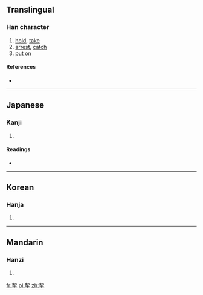 ==Translingual==

===Han character===
{{Han char|rn=64|rad=手|as=06|sn=10|four=4650<sub>2</sub>|canj=女口手 (VRQ)}}

# [[hold]], [[take]]
# [[arrest]], [[catch]]
# [[put on]]

====References====
* {{Han ref|kx=0430.160|dkj=12054|dj=0780.090|hdz=31865.010|uh=6310|ud=25360|bh=D1B2|bd=53682}}

----

==Japanese==

===Kanji===
{{ja-kanji|grade=|rs=手06}}

# {{defn|lang=ja|sort=手06}}

====Readings====
* {{ja-readings|on=[[だ]] (da), [[じょ]] (jo)|kun=[[ひく]] (hiku)}}

----

==Korean==

===Hanja===
{{ko-hanja|hangeul=[[나]], [[녀]]>여|eumhun=|rv=na, nyeo>yeo|mr=na, nyŏ>yŏ|y=na, nye>ye}}

# {{defn|lang=ko|sort=手06}}

----

==Mandarin==

===Hanzi===
{{cmn-hanzi|pin=[[rú]],[[ná]] ([[ru2]],[[na2]])|wg=ju<sup>2</sup>,na<sup>2</sup>}}

# {{defn|lang=cmn|sort=手06}}

[[fr:挐]]
[[pl:挐]]
[[zh:挐]]
